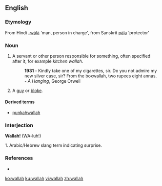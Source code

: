 ==English==

===Etymology===
From Hindi [[-wālā]] 'man, person in charge', from Sanskrit [[pāla]] 'protector'

===Noun===
{{en-noun}}

# {{India}} A servant or other person responsible for something, often specified after it, for example ''kitchen wallah''.
#: '''1931''' - Kindly take one of my cigarettes, sir. Do you not admire my new silver case, sir? From the boxwallah, two rupees eight annas. - ''A Hanging'', George Orwell
# {{British|slang}} A [[guy]] or [[bloke]].

====Derived terms====
* [[punkahwallah]]

===Interjection===
'''Wallah!''' (WA-luh!)

1. Arabic/Hebrew slang term indicating surprise.

===References===
* {{R:Websters}}

[[ko:wallah]]
[[ku:wallah]]
[[vi:wallah]]
[[zh:wallah]]